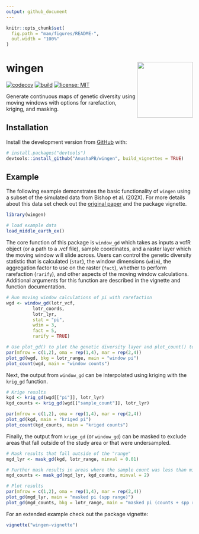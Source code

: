 ```yaml
---
output: github_document
---
```


<!-- README.md is generated from README.Rmd. Please edit that file -->

```r
knitr::opts_chunk$set(
  fig.path = "man/figures/README-",
  out.width = "100%"
)
```

# wingen <img src="man/figures/logo.png" align="right" height=150 />

<!-- badges: start -->
<!-- [![R-CMD-check](https://github.com/AnushaPB/wingen/actions/workflows/check-release.yaml/badge.svg)](https://github.com/AnushaPB/wingen/actions/workflows/check-release.yaml) -->
[![codecov](https://codecov.io/gh/AnushaPB/wingen/branch/main/graph/badge.svg?token=P4Z35HFR4Y)](https://codecov.io/gh/AnushaPB/wingen)
[![build](https://github.com/AnushaPB/wingen/actions/workflows/test-coverage.yaml/badge.svg)](https://github.com/AnushaPB/wingen/actions/workflows/test-coverage.yaml)
[![license: MIT](https://img.shields.io/badge/license-MIT-blue)](https://img.shields.io/badge/license-MIT-blue)
<!-- badges: end -->

Generate continuous maps of genetic diversity using moving windows with options for rarefaction, kriging, and masking.

## Installation

Install the development version from [GitHub](https://github.com/) with:

``` r
# install.packages("devtools")
devtools::install_github("AnushaPB/wingen", build_vignettes = TRUE)
```

## Example

The following example demonstrates the basic functionality of `wingen` using a subset of the simulated data from Bishop et al. (202X). For more details about this data set check out the [original paper](LINK) and the package vignette.

```r
library(wingen)

# load example data
load_middle_earth_ex()
```

The core function of this package is `window_gd` which takes as inputs a vcfR object (or a path to a .vcf file), sample coordinates, and a raster layer which the moving window will slide across. Users can control the genetic diversity statistic that is calculated (`stat`), the window dimensions (`wdim`), the aggregation factor to use on the raster (`fact`), whether to perform rarefaction (`rarify`), and other aspects of the moving window calculations. Additional arguments for this function are described in the vignette and function documentation.

```r
# Run moving window calculations of pi with rarefaction
wgd <- window_gd(lotr_vcf,
          lotr_coords,
          lotr_lyr,
          stat = "pi",
          wdim = 3,
          fact = 5,
          rarify = TRUE)

# Use plot_gd() to plot the genetic diversity layer and plot_count() to plot the sample counts layer
par(mfrow = c(1,2), oma = rep(1,4), mar = rep(2,4))
plot_gd(wgd, bkg = lotr_range, main = "window pi")
plot_count(wgd, main = "window counts")
```

Next, the output from `window_gd` can be interpolated using kriging with the `krig_gd` function.

```r
# Krige results
kgd <- krig_gd(wgd[["pi"]], lotr_lyr)
kgd_counts <- krig_gd(wgd[["sample_count"]], lotr_lyr)

par(mfrow = c(1,2), oma = rep(1,4), mar = rep(2,4))
plot_gd(kgd, main = "kriged pi")
plot_count(kgd_counts, main = "kriged counts")
```

Finally, the output from `krige_gd` (or `window_gd`) can be masked to exclude areas that fall outside of the study area or that were undersampled. 

```r
# Mask results that fall outside of the "range"
mgd_lyr <- mask_gd(kgd, lotr_range, minval = 0.01)

# Further mask results in areas where the sample count was less than minval
mgd_counts <- mask_gd(mgd_lyr, kgd_counts, minval = 2)
```

```r
# Plot results
par(mfrow = c(1,2), oma = rep(1,4), mar = rep(2,4))
plot_gd(mgd_lyr, main = "masked pi (spp range)")
plot_gd(mgd_counts, bkg = lotr_range, main = "masked pi (counts + spp range)")
```


For an extended example check out the package vignette:

``` r
vignette("wingen-vignette")
```



